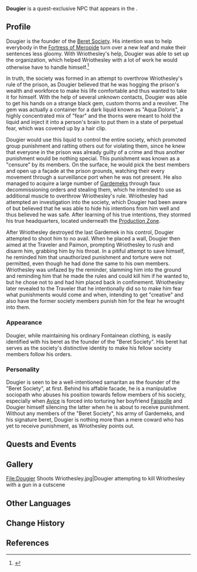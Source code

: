 {{Meta
<!-- Remove this template after adding the missing info -->
|missing_NPC_profile  = yes
<!--
|missing_NPC_idle     = yes
|missing_NPC_dialogue = yes
-->
}}
{{Character Infobox
|type             = Quest NPC
|image            = NPC Dougier.png
|realname         = <!-- Optional, if different from in-game name -->
|deceased         = <!-- Past (for deceased prior to events of the game) or free response -->
|region           = Fontaine
|location         = Fontaine
|affiliation      = Beret Society
|title            = "Beret Society" Leader
|ancestry         = <!-- Clan/family -->
|father           = 
|mother           = 
|spouse           = 
|sibling          = 
|child            = 
|relative         = 
|voiceEN          = 
|voiceCN          = 
|voiceJP          = 
|voiceKR          = 
}}
'''Dougier''' is a quest-exclusive NPC that appears in the {{Quest|Reborn in the Land of Grievances}}.
<!--
==Location==
{{subst:#tag:gallery|
NPC Location {{subst:#titleparts:{{subst:PAGENAME}}}}.png{{subst:!}}{{subst:#titleparts:{{subst:PAGENAME}}}}'s location
NPC Location {{subst:#titleparts:{{subst:PAGENAME}}}} Context.png{{subst:!}}Additional context
}}
-->
==Profile==
<!--Detailed story/lore information goes here.-->
Dougier is the founder of the [[Beret Society]]. His intention was to help everybody in the [[Fortress of Meropide]] turn over a new leaf and make their sentences less gloomy. With Wriothesley's help, Dougier was able to set up the organization, which helped Wriothesley with a lot of work he would otherwise have to handle himself.<ref>{{Ref/Quest|The Proud "Beret Society"}}</ref>

In truth, the society was formed in an attempt to overthrow Wriothesley's rule of the prison, as Dougier believed that he was hogging the prison's wealth and workforce to make his life comfortable and thus wanted to take it for himself. With the help of several unknown contacts, Dougier was able to get his hands on a strange black gem, custom thorns and a revolver. The gem was actually a container for a dark liquid known as "Aqua Doloris", a highly concentrated mix of "fear" and the thorns were meant to hold the liquid and inject it into a person's brain to put them in a state of perpetual fear, which was covered up by a hair clip.

Dougier would use this liquid to control the entire society, which promoted group punishment and ratting others out for violating them, since he knew that everyone in the prison was already guilty of a crime and thus another punishment would be nothing special. This punishment was known as a "censure" by its members. On the surface, he would pick the best members and open up a façade at the prison grounds, watching their every movement through a surveillance port when he was not present. He also managed to acquire a large number of [[Gardemek]]s through faux decommissioning orders and stealing them, which he intended to use as additional muscle to overthrow Wriothesley's rule. Wriothesley had attempted an investigation into the society, which Dougier had been aware of but believed that he was able to hide his intentions from him well and thus believed he was safe. After learning of his true intentions, they stormed his true headquarters, located underneath the [[Production Zone]].

After Wriothesley destroyed the last Gardemek in his control, Dougier attempted to shoot him to no avail. When he placed a {{Cryo}} wall, Dougier then aimed at the Traveler and Paimon, prompting Wriothesley to rush and disarm him, grabbing him by his throat. In a pitiful attempt to save himself, he reminded him that unauthorized punishment and torture were not permitted, even though he had done the same to his own members. Wriothesley was unfazed by the reminder, slamming him into the ground and reminding him that he made the rules and could kill him if he wanted to, but he chose not to and had him placed back in confinement. Wriothesley later revealed to the Traveler that he intentionally did so to make him fear what punishments would come and when, intending to get "creative" and also have the former society members punish him for the fear he wrought into them. 

===Appearance===
<!--Keep appearance section short and concise. Limit to 2 paragraphs with 3-4 sentences each.-->
Dougier, while maintaining his ordinary Fontainean clothing, is easily identified with his beret as the founder of the "Beret Society". His beret hat serves as the society's distinctive identity to make his fellow society members follow his orders. 

=== Personality ===
Dougier is seen to be a well-intentioned samaritan as the founder of the "Beret Society", at first. Behind his affable facade, he is a manipulative sociopath who abuses his position towards fellow members of his society, especially when [[Avice]] is forced into torturing her boyfriend [[Faissolle]] and Dougier himself silencing the latter when he is about to receive punishment. Without any members of the "Beret Society", his army of Gardemeks, and his signature beret, Dougier is nothing more than a mere coward who has yet to receive punishment, as Wriothesley points out.  

==Quests and Events==
{{Quests and Events}}
<!--
==Idle Quotes==
{{Dialogue Start}}
: {{DIcon|Idle}} {{Tx}}
:: {{A|VO {{subst:#titleparts:{{subst:PAGENAME}}}} 01.ogg}} "{{Tx}}"
{{Dialogue End}}

==Dialogue==
{{Dialogue Start}}
:'''{{subst:#titleparts:{{subst:PAGENAME}}}}:''' 
:{{DIcon}}
{{Dialogue End}}
<!--
==Event Dialogue==
===Event Name===
{{Dialogue Start}}
:'''{{subst:#titleparts:{{subst:PAGENAME}}}}:'''
{{Dialogue End}}
-->
== Gallery ==
<gallery>
File:Dougier Shoots Wriothesley.jpg|Dougier attempting to kill Wriothesley with a gun in a cutscene
</gallery>

==Other Languages==
{{Other Languages|default_hidden=1
|en      = Dougier
|zhs     = 杜吉耶
|zhs_rm  = Dùjíyé
|zht     = 杜吉耶
|zht_rm  = Dùjíyé
|ja      = ドゥジェー
|ja_rm   = Dujee
|ko      = 두지에
|es      = Dougier
|fr      = Dougier
|ru      = Дужье
|th      = Dougier
|vi      = Dougier
|de      = Dougier
|id      = Dougier
|pt      = Dougier
|tr      = Dougier
|it      = Dougier
}}

==Change History==
{{Change History|4.1}}

==References==
{{Reflist}}